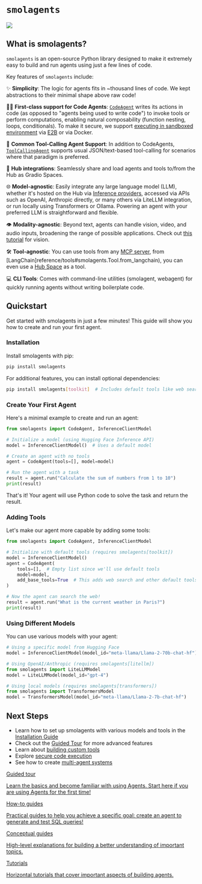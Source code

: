 # `smolagents`

<div class="flex justify-center">
    <img src="https://huggingface.co/datasets/huggingface/documentation-images/resolve/main/smolagents/license_to_call.png" style="max-width:700px"/>
</div>

## What is smolagents?

`smolagents` is an open-source Python library designed to make it extremely easy to build and run agents using just a few lines of code.

Key features of `smolagents` include:

✨ **Simplicity**: The logic for agents fits in ~thousand lines of code. We kept abstractions to their minimal shape above raw code!

🧑‍💻 **First-class support for Code Agents**: [`CodeAgent`](reference/agents#smolagents.CodeAgent) writes its actions in code (as opposed to "agents being used to write code") to invoke tools or perform computations, enabling natural composability (function nesting, loops, conditionals). To make it secure, we support [executing in sandboxed environment](tutorials/secure_code_execution) via [E2B](https://e2b.dev/) or via Docker.

📡 **Common Tool-Calling Agent Support**: In addition to CodeAgents, [`ToolCallingAgent`](reference/agents#smolagents.ToolCallingAgent) supports usual JSON/text-based tool-calling for scenarios where that paradigm is preferred.

🤗 **Hub integrations**: Seamlessly share and load agents and tools to/from the Hub as Gradio Spaces.

🌐 **Model-agnostic**: Easily integrate any large language model (LLM), whether it's hosted on the Hub via [Inference providers](https://huggingface.co/docs/inference-providers/index), accessed via APIs such as OpenAI, Anthropic directly, or many others via LiteLLM integration, or run locally using Transformers or Ollama. Powering an agent with your preferred LLM is straightforward and flexible.

👁️ **Modality-agnostic**: Beyond text, agents can handle vision, video, and audio inputs, broadening the range of possible applications. Check out [this tutorial](examples/web_browser) for vision.

🛠️ **Tool-agnostic**: You can use tools from any [MCP server](reference/tools#smolagents.ToolCollection.from_mcp), from [LangChain]reference/tools#smolagents.Tool.from_langchain), you can even use a [Hub Space](reference/tools#smolagents.Tool.from_space) as a tool.

💻 **CLI Tools**: Comes with command-line utilities (smolagent, webagent) for quickly running agents without writing boilerplate code.

## Quickstart

Get started with smolagents in just a few minutes! This guide will show you how to create and run your first agent.

### Installation

Install smolagents with pip:

```bash
pip install smolagents
```

For additional features, you can install optional dependencies:
```bash
pip install smolagents[toolkit]  # Includes default tools like web search
```

### Create Your First Agent

Here's a minimal example to create and run an agent:

```python
from smolagents import CodeAgent, InferenceClientModel

# Initialize a model (using Hugging Face Inference API)
model = InferenceClientModel()  # Uses a default model

# Create an agent with no tools
agent = CodeAgent(tools=[], model=model)

# Run the agent with a task
result = agent.run("Calculate the sum of numbers from 1 to 10")
print(result)
```

That's it! Your agent will use Python code to solve the task and return the result.

### Adding Tools

Let's make our agent more capable by adding some tools:

```python
from smolagents import CodeAgent, InferenceClientModel

# Initialize with default tools (requires smolagents[toolkit])
model = InferenceClientModel()
agent = CodeAgent(
    tools=[],  # Empty list since we'll use default tools
    model=model,
    add_base_tools=True  # This adds web search and other default tools
)

# Now the agent can search the web!
result = agent.run("What is the current weather in Paris?")
print(result)
```

### Using Different Models

You can use various models with your agent:

```python
# Using a specific model from Hugging Face
model = InferenceClientModel(model_id="meta-llama/Llama-2-70b-chat-hf")

# Using OpenAI/Anthropic (requires smolagents[litellm])
from smolagents import LiteLLMModel
model = LiteLLMModel(model_id="gpt-4")

# Using local models (requires smolagents[transformers])
from smolagents import TransformersModel
model = TransformersModel(model_id="meta-llama/Llama-2-7b-chat-hf")
```

## Next Steps

- Learn how to set up smolagents with various models and tools in the [Installation Guide](installation)
- Check out the [Guided Tour](guided_tour) for more advanced features
- Learn about [building custom tools](tutorials/tools)
- Explore [secure code execution](tutorials/secure_code_execution)
- See how to create [multi-agent systems](tutorials/building_good_agents)

<div class="mt-10">
  <div class="w-full flex flex-col space-y-4 md:space-y-0 md:grid md:grid-cols-2 md:gap-y-4 md:gap-x-5">
    <a class="!no-underline border dark:border-gray-700 p-5 rounded-lg shadow hover:shadow-lg" href="./guided_tour"
      ><div class="w-full text-center bg-gradient-to-br from-blue-400 to-blue-500 rounded-lg py-1.5 font-semibold mb-5 text-white text-lg leading-relaxed">Guided tour</div>
      <p class="text-gray-700">Learn the basics and become familiar with using Agents. Start here if you are using Agents for the first time!</p>
    </a>
    <a class="!no-underline border dark:border-gray-700 p-5 rounded-lg shadow hover:shadow-lg" href="./examples/text_to_sql"
      ><div class="w-full text-center bg-gradient-to-br from-indigo-400 to-indigo-500 rounded-lg py-1.5 font-semibold mb-5 text-white text-lg leading-relaxed">How-to guides</div>
      <p class="text-gray-700">Practical guides to help you achieve a specific goal: create an agent to generate and test SQL queries!</p>
    </a>
    <a class="!no-underline border dark:border-gray-700 p-5 rounded-lg shadow hover:shadow-lg" href="./conceptual_guides/intro_agents"
      ><div class="w-full text-center bg-gradient-to-br from-pink-400 to-pink-500 rounded-lg py-1.5 font-semibold mb-5 text-white text-lg leading-relaxed">Conceptual guides</div>
      <p class="text-gray-700">High-level explanations for building a better understanding of important topics.</p>
   </a>
    <a class="!no-underline border dark:border-gray-700 p-5 rounded-lg shadow hover:shadow-lg" href="./tutorials/building_good_agents"
      ><div class="w-full text-center bg-gradient-to-br from-purple-400 to-purple-500 rounded-lg py-1.5 font-semibold mb-5 text-white text-lg leading-relaxed">Tutorials</div>
      <p class="text-gray-700">Horizontal tutorials that cover important aspects of building agents.</p>
    </a>
  </div>
</div>
